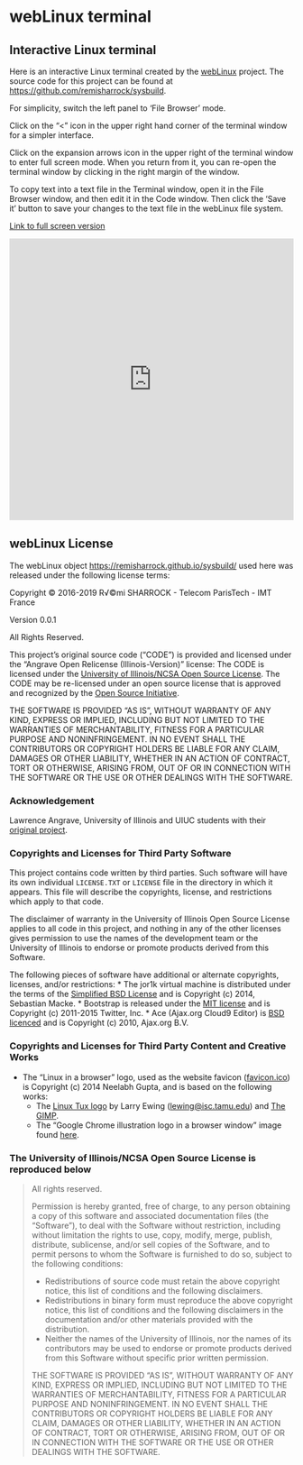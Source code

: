 # webLinux terminal

## Interactive Linux terminal

Here is an interactive Linux terminal created by the [webLinux](https://codecast.wp.imt.fr/weblinux-2/) project. The source code for this project can be found at <https://github.com/remisharrock/sysbuild>.  

For simplicity, switch the left panel to 'File Browser' mode.

Click on the "<" icon in the upper right hand corner of the terminal window for a simpler interface.

Click on the expansion arrows icon in the upper right of the terminal window to enter full screen mode.  When you return from it, you can re-open the terminal window by clicking in the right margin of the window. 

To copy text into a text file in the Terminal window, open it in the File Browser window, and then edit it in the Code window.  Then click the 'Save it' button to save your changes to the text file in the webLinux file system. 

[Link to full screen version](https://remisharrock.github.io/sysbuild/)

```{=html}
<iframe width="100%" height="500" src="https://remisharrock.github.io/sysbuild/" allowfullscreen scrolling="yes" class="iframe-class" frameborder="0"></iframe>
```


## webLinux License

The webLinux object <https://remisharrock.github.io/sysbuild/> used here was released under the following license terms:

Copyright &copy; 2016-2019 R√©mi SHARROCK - Telecom ParisTech - IMT France

Version 0.0.1 

All Rights Reserved.

This project's original source code ("CODE") is provided and licensed under the "Angrave Open Relicense (Illinois-Version)" license:
The CODE is licensed under the [University of Illinois/NCSA Open Source License](http://opensource.org/licenses/NCSA).
The CODE may be re-licensed under an open source license that is approved and recognized by the [Open Source Initiative](http://opensource.org/).

THE SOFTWARE IS PROVIDED "AS IS", WITHOUT WARRANTY OF ANY KIND, EXPRESS OR IMPLIED, INCLUDING BUT NOT LIMITED TO THE WARRANTIES OF MERCHANTABILITY, FITNESS FOR A PARTICULAR PURPOSE AND NONINFRINGEMENT. IN NO EVENT SHALL THE CONTRIBUTORS OR COPYRIGHT HOLDERS BE LIABLE FOR ANY CLAIM, DAMAGES OR OTHER LIABILITY, WHETHER IN AN ACTION OF CONTRACT, TORT OR OTHERWISE, ARISING FROM, OUT OF OR IN CONNECTION WITH THE SOFTWARE OR THE USE OR OTHER DEALINGS WITH THE SOFTWARE.

### Acknowledgement
Lawrence Angrave, University of Illinois and UIUC students with their [original project](https://github.com/cs-education/sysbuild/).

### Copyrights and Licenses for Third Party Software
This project contains code written by third parties. Such software will
have its own individual `LICENSE.TXT` or `LICENSE` file in the directory in
which it appears. This file will describe the copyrights, license, and restrictions which apply
to that code.

The disclaimer of warranty in the University of Illinois Open Source License
applies to all code in this project, and nothing in any of the
other licenses gives permission to use the names of the development team
or the University of Illinois to endorse or promote products derived from this
Software.

The following pieces of software have additional or alternate copyrights,
licenses, and/or restrictions:
* The jor1k virtual machine is distributed under the terms of the [Simplified BSD License](https://github.com/cs-education/jor1k/blob/master/LICENSE.md) and is Copyright (c) 2014, Sebastian Macke.
* Bootstrap is released under the [MIT license](https://github.com/twbs/bootstrap/blob/master/LICENSE) and is Copyright (c) 2011-2015 Twitter, Inc.
* Ace (Ajax.org Cloud9 Editor) is [BSD licenced](https://github.com/ajaxorg/ace-builds/blob/master/LICENSE) and is Copyright (c) 2010, Ajax.org B.V.

### Copyrights and Licenses for Third Party Content and Creative Works
* The "Linux in a browser" logo, used as the website favicon ([favicon.ico](webapp/src/favicon.ico)) is Copyright (c) 2014 Neelabh Gupta,
  and is based on the following works:
  - The [Linux Tux logo](http://isc.tamu.edu/~lewing/linux/) by Larry Ewing (<lewing@isc.tamu.edu>) and
    [The GIMP](http://isc.tamu.edu/~lewing/gimp/).
  - The "Google Chrome illustration logo in a browser window" image found
    [here](http://9to5google.com/2011/10/01/google-chrome-is-on-its-way-to-android-message-board-post-says/google-chrome-illustration-logo-in-a-browser-window-2/).

### The University of Illinois/NCSA Open Source License is reproduced below
> All rights reserved.
>
> Permission is hereby granted, free of charge, to any person obtaining a copy of this software and associated documentation files (the "Software"), to deal with the Software without restriction, including without limitation the rights to use, copy, modify, merge, publish, distribute, sublicense, and/or sell copies of the Software, and to permit persons to whom the Software is furnished to do so, subject to the following conditions:
>
> * Redistributions of source code must retain the above copyright notice, this list of conditions and the following disclaimers.
> * Redistributions in binary form must reproduce the above copyright notice, this list of conditions and the following disclaimers in the documentation and/or other materials provided with the distribution.
> * Neither the names of the University of Illinois, nor the names of its contributors may be used to endorse or promote products derived from this Software without specific prior written permission.
>
> THE SOFTWARE IS PROVIDED "AS IS", WITHOUT WARRANTY OF ANY KIND, EXPRESS OR IMPLIED, INCLUDING BUT NOT LIMITED TO THE WARRANTIES OF MERCHANTABILITY, FITNESS FOR A PARTICULAR PURPOSE AND NONINFRINGEMENT. IN NO EVENT SHALL THE CONTRIBUTORS OR COPYRIGHT HOLDERS BE LIABLE FOR ANY CLAIM, DAMAGES OR OTHER LIABILITY, WHETHER IN AN ACTION OF CONTRACT, TORT OR OTHERWISE, ARISING FROM, OUT OF OR IN CONNECTION WITH THE SOFTWARE OR THE USE OR OTHER DEALINGS WITH THE SOFTWARE.
